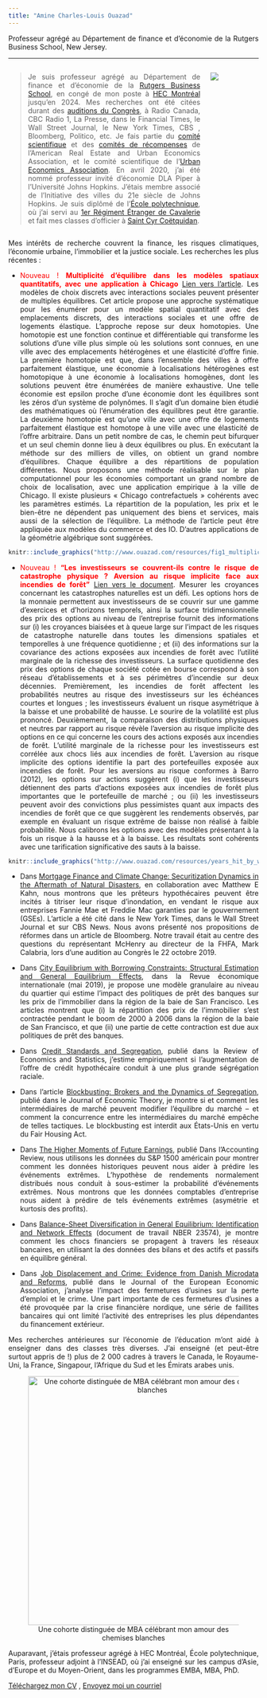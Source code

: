 ```yaml
---
title: "Amine Charles-Louis Ouazad"
---
```

<style>
body {
text-align: justify}
</style>

Professeur agrégé au Département de finance et d'économie de la Rutgers Business School, New Jersey.

___
::: columns

:::: {.column width="80%"}
> Je suis professeur agrégé au Département de finance et d'économie de la [Rutgers Business School](https://www.business.rutgers.edu/), en congé de mon poste à [HEC Montréal](https://www.hec .ca/en/) jusqu'en 2024. Mes recherches ont été citées durant des [auditions du Congrès](https://youtu.be/c9lrud-Uaok?t=2610), à Radio Canada, CBC Radio 1, La Presse, dans le Financial Times, le Wall Street Journal, le New York Times, CBS , Bloomberg, Politico, etc. Je fais partie du [comité scientifique](https://www.areuea.org/international) et des [comités de récompenses](https://www.areuea.org/awards-committee) de l'American Real Estate and Urban Economics Association, et le comité scientifique de l'[Urban Economics Association](https://urbannomics.org/meetings/). En avril 2020, j'ai été nommé professeur invité d'économie DLA Piper à l'Université Johns Hopkins. J'étais membre associé de l'Initiative des villes du 21e siècle de Johns Hopkins. Je suis diplômé de l'[École polytechnique](https://www.polytechnique.edu/), où j'ai servi au [1er Régiment Étranger de Cavalerie](https://www.defense.gouv.fr/terre/nos-unites/nos-regiments/1er-regiment-etranger-cavalerie) et fait mes classes d'officier à [Saint Cyr Coëtquidan](https://www.terre.defense.gouv.fr/amscc).
::::

:::: {.column width="20%"}
![](https://github.com/aouazad/Website/blob/83504bc3ab6ba51f486f503a4835bca6eefd32bc/pics/picture_2022.jpeg?raw=true)
::::

:::

Mes intérêts de recherche couvrent la finance, les risques climatiques, l'économie urbaine, l'immobilier et la justice sociale.
Les recherches les plus récentes :

- <span style="color:red">Nouveau ! **Multiplicité d'équilibre dans les modèles spatiaux quantitatifs, avec une application à Chicago** [Lien vers l'article](https://papers.ssrn.com/sol3/papers.cfm?abstract_id=4699361)</span>. Les modèles de choix discrets avec interactions sociales peuvent présenter de multiples équilibres. Cet article propose une approche systématique pour les énumérer pour un modèle spatial quantitatif avec des emplacements discrets, des interactions sociales et une offre de logements élastique. L'approche repose sur deux homotopies. Une homotopie est une fonction continue et différentiable qui transforme les solutions d’une ville plus simple où les solutions sont connues, en une ville avec des emplacements hétérogènes et une élasticité d’offre finie. La première homotopie est que, dans l’ensemble des villes à offre parfaitement élastique, une économie à localisations hétérogènes est homotopique à une économie à localisations homogènes, dont les solutions peuvent être énumérées de manière exhaustive. Une telle économie est epsilon proche d’une économie dont les équilibres sont les zéros d’un système de polynômes. Il s’agit d’un domaine bien étudié des mathématiques où l’énumération des équilibres peut être garantie. La deuxième homotopie est qu’une ville avec une offre de logements parfaitement élastique est homotope à une ville avec une élasticité de l’offre arbitraire. Dans un petit nombre de cas, le chemin peut bifurquer et un seul chemin donne lieu à deux équilibres ou plus. En exécutant la méthode sur des milliers de villes, on obtient un grand nombre d’équilibres. Chaque équilibre a des répartitions de population différentes. Nous proposons une méthode réalisable sur le plan computationnel pour les économies comportant un grand nombre de choix de localisation, avec une application empirique à la ville de Chicago. Il existe plusieurs « Chicago contrefactuels » cohérents avec les paramètres estimés. La répartition de la population, les prix et le bien-être ne dépendent pas uniquement des biens et services, mais aussi de la sélection de l'équilibre. La méthode de l'article peut être appliquée aux modèles du commerce et des IO. D'autres applications de la géométrie algébrique sont suggérées.
<center>
```r
knitr::include_graphics("http://www.ouazad.com/resources/fig1_multiplicity.png"); knitr::include_graphics("http://www.ouazad.com/resources/fig2_multiplicity.png")
```
</center>

- <span style="color:red">Nouveau ! **"Les investisseurs se couvrent-ils contre le risque de catastrophe physique ? Aversion au risque implicite face aux incendies de forêt"** [Lien vers le document](https://papers.ssrn.com/sol3/papers.cfm?abstract_id=4188871)</span>. Mesurer les croyances concernant les catastrophes naturelles est un défi. Les options hors de la monnaie permettent aux investisseurs de se couvrir sur une gamme d'exercices et d'horizons temporels, ainsi la surface tridimensionnelle des prix des options au niveau de l'entreprise fournit des informations sur (i) les croyances biaisées et à queue large sur l'impact de les risques de catastrophe naturelle dans toutes les dimensions spatiales et temporelles à une fréquence quotidienne ; et (ii) des informations sur la covariance des actions exposées aux incendies de forêt avec l'utilité marginale de la richesse des investisseurs. La surface quotidienne des prix des options de chaque société cotée en bourse correspond à son réseau d'établissements et à ses périmètres d'incendie sur deux décennies. Premièrement, les incendies de forêt affectent les probabilités neutres au risque des investisseurs sur les échéances courtes et longues ; les investisseurs évaluent un risque asymétrique à la baisse et une probabilité de hausse. Le sourire de la volatilité est plus prononcé. Deuxièmement, la comparaison des distributions physiques et neutres par rapport au risque révèle l’aversion au risque implicite des options en ce qui concerne les cours des actions exposés aux incendies de forêt. L’utilité marginale de la richesse pour les investisseurs est corrélée aux chocs liés aux incendies de forêt. L’aversion au risque implicite des options identifie la part des portefeuilles exposée aux incendies de forêt. Pour les aversions au risque conformes à Barro (2012), les options sur actions suggèrent (i) que les investisseurs détiennent des parts d’actions exposées aux incendies de forêt plus importantes que le portefeuille de marché ; ou (ii) les investisseurs peuvent avoir des convictions plus pessimistes quant aux impacts des incendies de forêt que ce que suggèrent les rendements observés, par exemple en évaluant un risque extrême de baisse non réalisé à faible probabilité. Nous calibrons les options avec des modèles présentant à la fois un risque à la hausse et à la baisse. Les résultats sont cohérents avec une tarification significative des sauts à la baisse.
<center>
```r
knitr::include_graphics("http://www.ouazad.com/resources/years_hit_by_wildfire.png"); knitr::include_graphics("http://www.ouazad.com/resources/Impact_RND.png")
```
</center>

- Dans [Mortgage Finance and Climate Change: Securitization Dynamics in the Aftermath of Natural Disasters](https://academic.oup.com/rfs/advance-article-abstract/doi/10.1093/rfs/hhab124/6427560), en collaboration avec Matthew E Kahn, nous montrons que les prêteurs hypothécaires peuvent être incités à titriser leur risque d'inondation, en vendant le risque aux entreprises Fannie Mae et Freddie Mac garanties par le gouvernement (GSEs). L'article a été cité dans le New York Times, dans le Wall Street Journal et sur CBS News. Nous avons présenté nos propositions de réformes dans un article de Bloomberg. Notre travail était au centre des questions du représentant McHenry au directeur de la FHFA, Mark Calabria, lors d’une audition au Congrès le 22 octobre 2019.

- Dans [City Equilibrium with Borrowing Constraints: Structural Estimation and General Equilibrium Effects](https://onlinelibrary.wiley.com/doi/abs/10.1111/iere.12366), dans la Revue économique internationale (mai 2019), je propose une modèle granulaire au niveau du quartier qui estime l'impact des politiques de prêt des banques sur les prix de l'immobilier dans la région de la baie de San Francisco. Les articles montrent que (i) la répartition des prix de l’immobilier s’est contractée pendant le boom de 2000 à 2006 dans la région de la baie de San Francisco, et que (ii) une partie de cette contraction est due aux politiques de prêt des banques.

- Dans [Credit Standards and Segregation](https://direct.mit.edu/rest/article-abstract/98/5/880/58620/Credit-Standards-and-Segregation), publié dans la Review of Economics and Statistics, j'estime empiriquement si l’augmentation de l’offre de crédit hypothécaire conduit à une plus grande ségrégation raciale.

- Dans l'article [Blockbusting: Brokers and the Dynamics of Segregation](https://www.sciencedirect.com/science/article/abs/pii/S0022053115000393), publié dans le Journal of Economic Theory, je montre si et comment les intermédiaires de marché peuvent modifier l’équilibre du marché – et comment la concurrence entre les intermédiaires du marché empêche de telles tactiques. Le blockbusting est interdit aux États-Unis en vertu du Fair Housing Act.

- Dans [The Higher Moments of Future Earnings](https://meridian.allenpress.com/accounting-review/article-abstract/96/1/91/436163/The-Higher-Moments-of-Future-Earnings), publié Dans l’Accounting Review, nous utilisons les données du S&P 1500 américain pour montrer comment les données historiques peuvent nous aider à prédire les événements extrêmes. L’hypothèse de rendements normalement distribués nous conduit à sous-estimer la probabilité d’événements extrêmes. Nous montrons que les données comptables d’entreprise nous aident à prédire de tels événements extrêmes (asymétrie et kurtosis des profits).

- Dans [Balance-Sheet Diversification in General Equilibrium: Identification and Network Effects](https://www.nber.org/papers/w23572) (document de travail NBER 23574), je montre comment les chocs financiers se propagent à travers les réseaux bancaires, en utilisant la des données des bilans et des actifs et passifs en équilibre général.

- Dans [Job Displacement and Crime: Evidence from Danish Microdata and Reforms](https://academic.oup.com/jeea/article-abstract/18/5/2182/5593807?redirectedFrom=fulltext), publié dans le Journal of the European Economic Association, j'analyse l'impact des fermetures d'usines sur la perte d'emploi et le crime. Une part importante de ces fermetures d’usines a été provoquée par la crise financière nordique, une série de faillites bancaires qui ont limité l’activité des entreprises les plus dépendantes du financement extérieur.

Mes recherches antérieures sur l’économie de l’éducation m’ont aidé à enseigner dans des classes très diverses. J'ai enseigné (et peut-être surtout appris de !) plus de 2 000 cadres à travers le Canada, le Royaume-Uni, la France, Singapour, l'Afrique du Sud et les Émirats arabes unis.

<center>
![Une cohorte distinguée de MBA célébrant mon amour des chemises blanches](http://www.ouazad.com/resources/INSEAD_MBA_classroom_pic.jpeg){width=500px}
</center>

Auparavant, j'étais professeur agrégé à HEC Montréal, École polytechnique, Paris, professeur adjoint à l'INSEAD, où j'ai enseigné sur les campus d'Asie, d'Europe et du Moyen-Orient, dans les programmes EMBA, MBA, PhD.

[Téléchargez mon CV](https://www.dropbox.com/s/7bxko0colym49wg/1_CV%20-%20Amine%20Ouazad%20-%20Feb%202022.pdf?dl=0) , [Envoyez moi un courriel](mailto:amine.ouazad@hec.ca)


